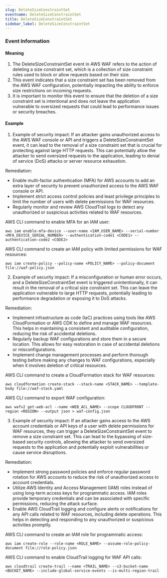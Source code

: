 ```yaml
--- 
slug: DeleteSizeConstraintSet
eventname: DeleteSizeConstraintSet
title: DeleteSizeConstraintSet
sidebar_label: DeleteSizeConstraintSet
---
```

                       
### Event Information

#### Meaning

1. The DeleteSizeConstraintSet event in AWS WAF refers to the action of deleting a size constraint set, which is a collection of size constraint rules used to block or allow requests based on their size.
2. This event indicates that a size constraint set has been removed from the AWS WAF configuration, potentially impacting the ability to enforce size restrictions on incoming requests.
3. It is important to monitor this event to ensure that the deletion of a size constraint set is intentional and does not leave the application vulnerable to oversized requests that could lead to performance issues or security breaches.

#### Example

1. Example of security impact: If an attacker gains unauthorized access to the AWS WAF console or API and triggers a DeleteSizeConstraintSet event, it can lead to the removal of a size constraint set that is crucial for protecting against large HTTP requests. This can potentially allow the attacker to send oversized requests to the application, leading to denial of service (DoS) attacks or server resource exhaustion.

Remediation:
- Enable multi-factor authentication (MFA) for AWS accounts to add an extra layer of security to prevent unauthorized access to the AWS WAF console or API.
- Implement strict access control policies and least privilege principles to limit the number of users with delete permissions for WAF resources.
- Regularly monitor and review AWS CloudTrail logs to detect any unauthorized or suspicious activities related to WAF resources.

AWS CLI command to enable MFA for an IAM user:
```
aws iam enable-mfa-device --user-name <IAM_USER_NAME> --serial-number <MFA_DEVICE_SERIAL_NUMBER> --authentication-code1 <CODE1> --authentication-code2 <CODE2>
```

AWS CLI command to create an IAM policy with limited permissions for WAF resources:
```
aws iam create-policy --policy-name <POLICY_NAME> --policy-document file://waf-policy.json
```

2. Example of security impact: If a misconfiguration or human error occurs, and a DeleteSizeConstraintSet event is triggered unintentionally, it can result in the removal of a critical size constraint set. This can leave the application vulnerable to large HTTP requests, potentially leading to performance degradation or exposing it to DoS attacks.

Remediation:
- Implement infrastructure as code (IaC) practices using tools like AWS CloudFormation or AWS CDK to define and manage WAF resources. This helps in maintaining a consistent and auditable configuration, reducing the risk of accidental deletions.
- Regularly backup WAF configurations and store them in a secure location. This allows for easy restoration in case of accidental deletions or misconfigurations.
- Implement change management processes and perform thorough testing before making any changes to WAF configurations, especially when it involves deletion of critical resources.

AWS CLI command to create a CloudFormation stack for WAF resources:
```
aws cloudformation create-stack --stack-name <STACK_NAME> --template-body file://waf-stack.yaml
```

AWS CLI command to export WAF configuration:
```
aws wafv2 get-web-acl --name <WEB_ACL_NAME> --scope CLOUDFRONT --region <REGION> --output json > waf-config.json
```

3. Example of security impact: If an attacker gains access to the AWS account credentials or API keys of a user with delete permissions for WAF resources, they can trigger a DeleteSizeConstraintSet event to remove a size constraint set. This can lead to the bypassing of size-based security controls, allowing the attacker to send oversized requests to the application and potentially exploit vulnerabilities or cause service disruptions.

Remediation:
- Implement strong password policies and enforce regular password rotation for AWS accounts to reduce the risk of unauthorized access to account credentials.
- Utilize AWS Identity and Access Management (IAM) roles instead of using long-term access keys for programmatic access. IAM roles provide temporary credentials and can be associated with specific permissions, reducing the attack surface.
- Enable AWS CloudTrail logging and configure alerts or notifications for any API calls related to WAF resources, including delete operations. This helps in detecting and responding to any unauthorized or suspicious activities promptly.

AWS CLI command to create an IAM role for programmatic access:
```
aws iam create-role --role-name <ROLE_NAME> --assume-role-policy-document file://role-policy.json
```

AWS CLI command to enable CloudTrail logging for WAF API calls:
```
aws cloudtrail create-trail --name <TRAIL_NAME> --s3-bucket-name <BUCKET_NAME> --include-global-service-events --is-multi-region-trail
```


 